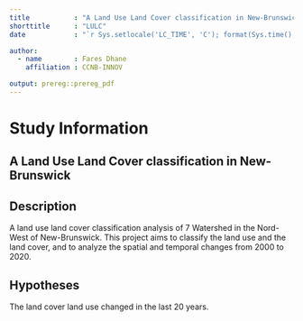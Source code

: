 ```yaml
---
title           : "A Land Use Land Cover classification in New-Brunswick"
shorttitle      : "LULC"
date            : "`r Sys.setlocale('LC_TIME', 'C'); format(Sys.time(), '%d\\\\. %B %Y')`"

author: 
  - name        : Fares Dhane
    affiliation : CCNB-INNOV

output: prereg::prereg_pdf
---
```


# Study Information

## A Land Use Land Cover classification in New-Brunswick

## Description

A land use land cover classification analysis of 7 Watershed in the Nord-West of New-Brunswick. This project aims to classify the land use and the land cover, and to analyze the spatial and temporal changes from 2000 to 2020.

## Hypotheses

The land cover land use changed in the last 20 years.

